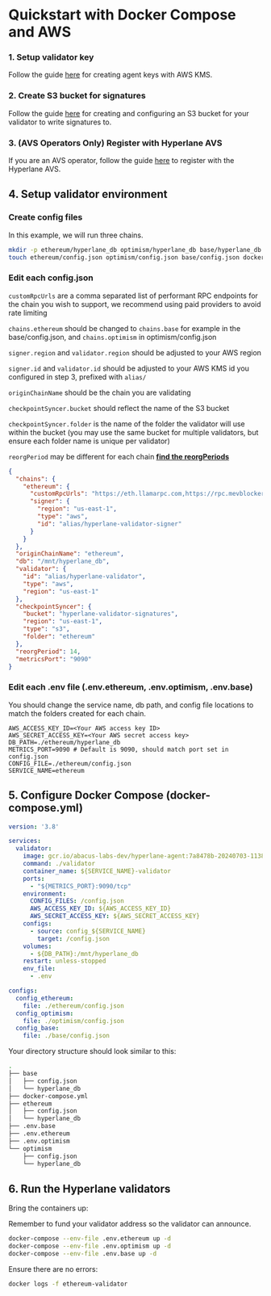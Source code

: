 
# Quickstart with Docker Compose and AWS

### 1. Setup validator key

Follow the guide [here](set-up-agent-keys.mdx#2-aws-kms) for creating agent keys with AWS KMS.

### 2. Create S3 bucket for signatures

Follow the guide [here](./validators/validator-signatures-aws.mdx) for creating and configuring an S3 bucket for your validator to write signatures to.

### 3. (AVS Operators Only) Register with Hyperlane AVS

If you are an AVS operator, follow the guide [here](../guides/avs-operator-guide.mdx#4-register-your-operator) to register with the Hyperlane AVS.

## 4. Setup validator environment

### Create config files

In this example, we will run three chains. 

```bash
mkdir -p ethereum/hyperlane_db optimism/hyperlane_db base/hyperlane_db && \
touch ethereum/config.json optimism/config.json base/config.json docker-compose.yml .env.ethereum .env.optimism .env.base
```

### Edit each config.json

`customRpcUrls` are a comma separated list of performant RPC endpoints for the chain you wish to support, we recommend using paid providers to avoid rate limiting

`chains.ethereum` should be changed to `chains.base` for example in the base/config.json, and `chains.optimism` in optimism/config.json

`signer.region` and `validator.region` should be adjusted to your AWS region

`signer.id` and `validator.id` should be adjusted to your AWS KMS id you configured in step 3, prefixed with `alias/`

`originChainName` should be the chain you are validating

`checkpointSyncer.bucket` should reflect the name of the S3 bucket

`checkpointSyncer.folder` is the name of the folder the validator will use within the bucket (you may use the same bucket for multiple validators, but ensure each folder name is unique per validator)

`reorgPeriod` may be different for each chain [**find the reorgPeriods**](https://github.com/hyperlane-xyz/hyperlane-registry/tree/main/chains)

```json
{
  "chains": {
    "ethereum": {
      "customRpcUrls": "https://eth.llamarpc.com,https://rpc.mevblocker.io",
      "signer": {
        "region": "us-east-1",
        "type": "aws",
        "id": "alias/hyperlane-validator-signer"
      }
    }
  },
  "originChainName": "ethereum",
  "db": "/mnt/hyperlane_db",
  "validator": {
    "id": "alias/hyperlane-validator",
    "type": "aws",
    "region": "us-east-1"
  },
  "checkpointSyncer": {
    "bucket": "hyperlane-validator-signatures",
    "region": "us-east-1",
    "type": "s3",
    "folder": "ethereum"
  },
  "reorgPeriod": 14,
  "metricsPort": "9090"
}
```

### Edit each .env file (.env.ethereum, .env.optimism, .env.base)

You should change the service name, db path, and config file locations to match the folders created for each chain.

```
AWS_ACCESS_KEY_ID=<Your AWS access key ID>
AWS_SECRET_ACCESS_KEY=<Your AWS secret access key>
DB_PATH=./ethereum/hyperlane_db
METRICS_PORT=9090 # Default is 9090, should match port set in config.json
CONFIG_FILE=./ethereum/config.json
SERVICE_NAME=ethereum
```

## 5. Configure Docker Compose (docker-compose.yml)

```yaml
version: '3.8'

services:
  validator:
    image: gcr.io/abacus-labs-dev/hyperlane-agent:7a8478b-20240703-113821
    command: ./validator
    container_name: ${SERVICE_NAME}-validator
    ports:
      - "${METRICS_PORT}:9090/tcp"
    environment:
      CONFIG_FILES: /config.json
      AWS_ACCESS_KEY_ID: ${AWS_ACCESS_KEY_ID}
      AWS_SECRET_ACCESS_KEY: ${AWS_SECRET_ACCESS_KEY}
    configs:
      - source: config_${SERVICE_NAME}
        target: /config.json
    volumes:
      - ${DB_PATH}:/mnt/hyperlane_db
    restart: unless-stopped
    env_file:
      - .env

configs:
  config_ethereum:
    file: ./ethereum/config.json
  config_optimism:
    file: ./optimism/config.json
  config_base:
    file: ./base/config.json
```

Your directory structure should look similar to this:

```bash
.
├── base
│   ├── config.json
│   └── hyperlane_db
├── docker-compose.yml
├── ethereum
│   ├── config.json
│   └── hyperlane_db
├── .env.base
├── .env.ethereum
├── .env.optimism
└── optimism
    ├── config.json
    └── hyperlane_db
```

## 6. Run the Hyperlane validators

Bring the containers up:

Remember to fund your validator address so the validator can announce.

```bash
docker-compose --env-file .env.ethereum up -d
docker-compose --env-file .env.optimism up -d
docker-compose --env-file .env.base up -d
```

Ensure there are no errors:

```bash
docker logs -f ethereum-validator
```

